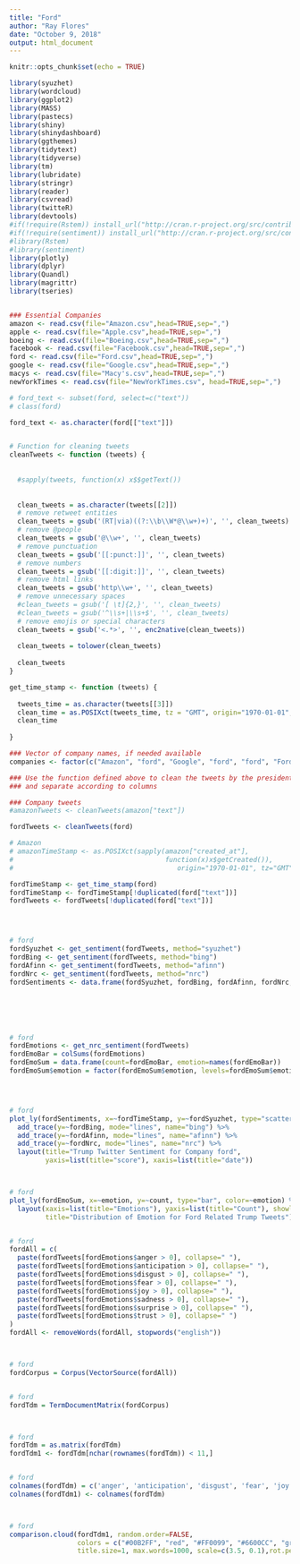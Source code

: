 ---
title: "Ford"
author: "Ray Flores"
date: "October 9, 2018"
output: html_document
---

```{r setup, include=FALSE}
knitr::opts_chunk$set(echo = TRUE)

library(syuzhet)
library(wordcloud)
library(ggplot2)
library(MASS)
library(pastecs)
library(shiny)
library(shinydashboard)
library(ggthemes)
library(tidytext)
library(tidyverse)
library(tm)
library(lubridate)
library(stringr)
library(reader)
library(csvread)
library(twitteR)
library(devtools)
#if(!require(Rstem)) install_url("http://cran.r-project.org/src/contrib/Archive/Rstem/Rstem_0.4-1.tar.gz")
#if(!require(sentiment)) install_url("http://cran.r-project.org/src/contrib/Archive/sentiment/sentiment_0.2.tar.gz")
#library(Rstem)
#library(sentiment)
library(plotly)
library(dplyr)
library(Quandl)
library(magrittr)
library(tseries)


### Essential Companies
amazon <- read.csv(file="Amazon.csv",head=TRUE,sep=",")
apple <- read.csv(file="Apple.csv",head=TRUE,sep=",")
boeing <- read.csv(file="Boeing.csv",head=TRUE,sep=",")
facebook <- read.csv(file="Facebook.csv",head=TRUE,sep=",")
ford <- read.csv(file="Ford.csv",head=TRUE,sep=",")
google <- read.csv(file="Google.csv",head=TRUE,sep=",")
macys <- read.csv(file="Macy's.csv",head=TRUE,sep=",")
newYorkTimes <- read.csv(file="NewYorkTimes.csv", head=TRUE,sep=",")

# ford_text <- subset(ford, select=c("text"))
# class(ford)

ford_text <- as.character(ford[["text"]])


# Function for cleaning tweets
cleanTweets <- function (tweets) {
  
  
  #sapply(tweets, function(x) x$$getText())
  
  
  clean_tweets = as.character(tweets[[2]])
  # remove retweet entities
  clean_tweets = gsub('(RT|via)((?:\\b\\W*@\\w+)+)', '', clean_tweets)
  # remove @people
  clean_tweets = gsub('@\\w+', '', clean_tweets)
  # remove punctuation
  clean_tweets = gsub('[[:punct:]]', '', clean_tweets)
  # remove numbers
  clean_tweets = gsub('[[:digit:]]', '', clean_tweets)
  # remove html links
  clean_tweets = gsub('http\\w+', '', clean_tweets)
  # remove unnecessary spaces
  #clean_tweets = gsub('[ \t]{2,}', '', clean_tweets)
  #clean_tweets = gsub('^\\s+|\\s+$', '', clean_tweets)
  # remove emojis or special characters
  clean_tweets = gsub('<.*>', '', enc2native(clean_tweets))
  
  clean_tweets = tolower(clean_tweets)
  
  clean_tweets
}

get_time_stamp <- function (tweets) {
  
  tweets_time = as.character(tweets[[3]])
  clean_time = as.POSIXct(tweets_time, tz = "GMT", origin="1970-01-01", format = "%D %k ")
  clean_time
  
}

### Vector of company names, if needed available
companies <- factor(c("Amazon", "ford", "Google", "ford", "ford", "Ford"))

### Use the function defined above to clean the tweets by the president 
### and separate according to columns 

### Company tweets
#amazonTweets <- cleanTweets(amazon["text"])

fordTweets <- cleanTweets(ford)

# Amazon
# amazonTimeStamp <- as.POSIXct(sapply(amazon["created_at"], 
#                                      function(x)x$getCreated()), 
#                                         origin="1970-01-01", tz="GMT")

fordTimeStamp <- get_time_stamp(ford)
fordTimeStamp <- fordTimeStamp[!duplicated(ford["text"])]
fordTweets <- fordTweets[!duplicated(ford["text"])]




# ford
fordSyuzhet <- get_sentiment(fordTweets, method="syuzhet")
fordBing <- get_sentiment(fordTweets, method="bing")
fordAfinn <- get_sentiment(fordTweets, method="afinn")
fordNrc <- get_sentiment(fordTweets, method="nrc")
fordSentiments <- data.frame(fordSyuzhet, fordBing, fordAfinn, fordNrc, fordTimeStamp)






# ford
fordEmotions <- get_nrc_sentiment(fordTweets)
fordEmoBar = colSums(fordEmotions)
fordEmoSum = data.frame(count=fordEmoBar, emotion=names(fordEmoBar))
fordEmoSum$emotion = factor(fordEmoSum$emotion, levels=fordEmoSum$emotion[order(fordEmoSum$count, decreasing = TRUE)])




# ford
plot_ly(fordSentiments, x=~fordTimeStamp, y=~fordSyuzhet, type="scatter", mode="jitter", name="syuzhet") %>%
  add_trace(y=~fordBing, mode="lines", name="bing") %>%
  add_trace(y=~fordAfinn, mode="lines", name="afinn") %>%
  add_trace(y=~fordNrc, mode="lines", name="nrc") %>%
  layout(title="Trump Twitter Sentiment for Company ford",
         yaxis=list(title="score"), xaxis=list(title="date"))



# ford
plot_ly(fordEmoSum, x=~emotion, y=~count, type="bar", color=~emotion) %>%
  layout(xaxis=list(title="Emotions"), yaxis=list(title="Count"), showlegend=FALSE,
         title="Distribution of Emotion for Ford Related Trump Tweets")


# ford
fordAll = c(
  paste(fordTweets[fordEmotions$anger > 0], collapse=" "),
  paste(fordTweets[fordEmotions$anticipation > 0], collapse=" "),
  paste(fordTweets[fordEmotions$disgust > 0], collapse=" "),
  paste(fordTweets[fordEmotions$fear > 0], collapse=" "),
  paste(fordTweets[fordEmotions$joy > 0], collapse=" "),
  paste(fordTweets[fordEmotions$sadness > 0], collapse=" "),
  paste(fordTweets[fordEmotions$surprise > 0], collapse=" "),
  paste(fordTweets[fordEmotions$trust > 0], collapse=" ")
)
fordAll <- removeWords(fordAll, stopwords("english"))



# ford
fordCorpus = Corpus(VectorSource(fordAll))


# ford
fordTdm = TermDocumentMatrix(fordCorpus)



# ford
fordTdm = as.matrix(fordTdm)
fordTdm1 <- fordTdm[nchar(rownames(fordTdm)) < 11,]


# ford
colnames(fordTdm) = c('anger', 'anticipation', 'disgust', 'fear', 'joy', 'sadness', 'surprise', 'trust')
colnames(fordTdm1) <- colnames(fordTdm)



# ford
comparison.cloud(fordTdm1, random.order=FALSE,
                 colors = c("#00B2FF", "red", "#FF0099", "#6600CC", "green", "orange", "blue", "brown"),
                 title.size=1, max.words=1000, scale=c(3.5, 0.1),rot.per=0.4)


```